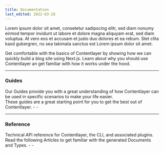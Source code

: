 ```yaml
---
title: Documentation
last_edited: 2022-03-28
---
```


Lorem ipsum dolor sit amet, consetetur sadipscing elitr, sed diam nonumy eirmod tempor invidunt ut labore et dolore magna aliquyam erat, sed diam voluptua. At vero eos et accusam et justo duo dolores et ea rebum. Stet clita kasd gubergren, no sea takimata sanctus est Lorem ipsum dolor sit amet.

<div className="mt-8 grid gap-6 md:grid-cols-2">
  <Card title="Getting Started" icon="rocket" link={{ url: '/docs/getting-started', label: 'Jump into it' }}>
    Get comfortable with the basics of Contentlayer by showing how we can quickly build a blog site using Next.js.
  </Card>
  <Card title="Concepts" icon="info" link={{ url: '/docs/concepts', label: 'Learn more' }}>
    Learn about why you should use Contentlayer an get familiar with how it works under the hood.
  </Card>
</div>

---

### Guides <Label text="5 Articles" />

<div className="grid gap-6 md:grid-cols-2 -mt-4">
  <div>
    Our Guides provide you with a great understanding of how Contentlayer can be used in specific scenarios to make your life easier.
    <ChevronLink label="See all guides" url="/docs/guides"/>

  </div>
  <div>
    These guides are a great starting point for you to get the best out of Contentlayer.
    - <ChevronLink label="Content modeling" url="/docs/guides/content-modeling"/>
    - <ChevronLink label="Mapping Documents to Types" url="/docs/guides/mapping-document-types"/>

  </div>
</div>

---

### Reference <Label text="6 Articles" />

<div className="grid gap-6 md:grid-cols-2 -mt-4">
  <div>
    Technical API reference for Contentlayer, the CLI, and associated plugins.
    <ChevronLink label="See reference" url="/docs/guides"/>

  </div>
  <div>
    Read the following Articles to get familiar with the generated Documents and Types.
    - <ChevronLink label="Content modeling" url="/docs/guides/content-modeling"/>
    - <ChevronLink label="Mapping Documents to Types" url="/docs/guides/mapping-document-types"/>

  </div>
</div>
